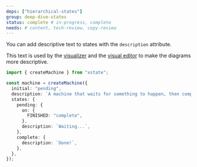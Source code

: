```yaml
---
deps: ["hierarchical-states"]
group: deep-dive-states
status: complete # in-progress, complete
needs: # content, tech-review, copy-review
---
```


You can add descriptive text to states with the `description` attribute.

This text is used by the [visualizer](/tools/visualizer) and the [visual editor](/tools/visual-editor) to make the diagrams more descriptive.

```ts twoslash
import { createMachine } from "xstate";

const machine = createMachine({
  initial: "pending",
  description: `A machine that waits for something to happen, then completes`,
  states: {
    pending: {
      on: {
        FINISHED: "complete",
      },
      description: `Waiting...`,
    },
    complete: {
      description: `Done!`,
    },
  },
});
```

